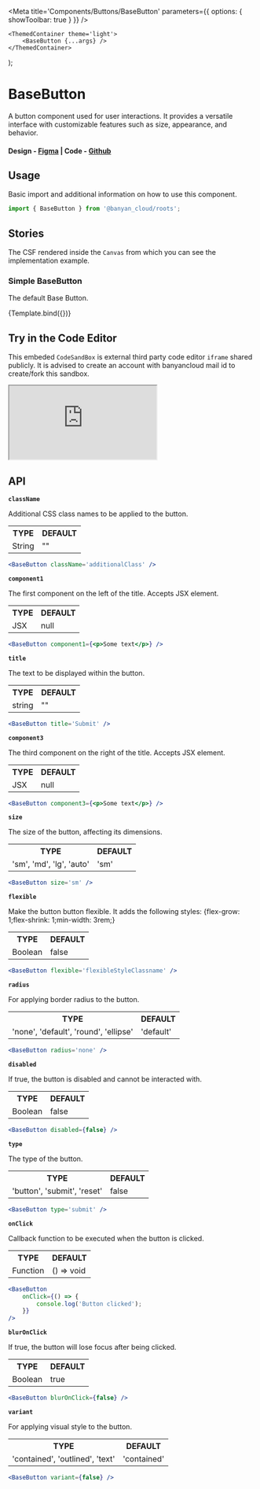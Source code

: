 

<Meta title='Components/Buttons/BaseButton' parameters={{ options: { showToolbar: true } }} />

	<ThemedContainer theme='light'>
		<BaseButton {...args} />
	</ThemedContainer>
);

# BaseButton

A button component used for user interactions. It provides a versatile interface with customizable features such as size, appearance, and behavior.

#### Design - [Figma](https://www.figma.com/file/e9opoAtQHBo4vFd6u0Co98/Component-Library?type=design&node-id=1-2&mode=design&t=doFoJhh78NiStend-0) | Code - [Github](https://github.com/banyandata-cloud/roots/tree/main/components/buttons/baseButton)

## Usage

Basic import and additional information on how to use this component.

```js
import { BaseButton } from '@banyan_cloud/roots';
```

## Stories

The CSF rendered inside the `Canvas` from which you can see the implementation example.

### Simple BaseButton

The default Base Button.

<Canvas>
	<Story
		name='Default Base Button'
		args={{
			title: 'Button Title',
			variant: 'contained',
			size: 'md',
			radius: 'default',
			color: 'primary',
		}}>
		{Template.bind({})}
	</Story>
</Canvas>

## Try in the Code Editor

This embeded `CodeSandBox` is external third party code editor `iframe` shared publicly. It is advised to create an account with banyancloud mail id to create/fork this sandbox.

<iframe
	src='https://codesandbox.io/embed/banyancloud-basebutton-2m9sk7?fontsize=14&hidenavigation=1&theme=dark'
	style={{ width: '100%', height: '500px', border: 0, borderRadius: '4px', overflow: 'hidden' }}
	title='BanyanCloud - BaseButton'
	allow='accelerometer; ambient-light-sensor; camera; encrypted-media; geolocation; gyroscope; hid; microphone; midi; payment; usb; vr; xr-spatial-tracking'
	sandbox='allow-forms allow-modals allow-popups allow-presentation allow-same-origin allow-scripts'></iframe>

## API

**`className`**

Additional CSS class names to be applied to the button.

<table style={{ width: '100%' }}>
	<tr>
		<th style={{ textAlign: 'left', width: '50%' }}>TYPE</th>
		<th style={{ textAlign: 'left', width: '50%' }}>DEFAULT</th>
	</tr>
	<tr>
		<td>String</td>
		<td>""</td>
	</tr>
</table>

```jsx
<BaseButton className='additionalClass' />
```

**`component1`**

The first component on the left of the title. Accepts JSX element.

<table style={{ width: '100%' }}>
	<tr>
		<th style={{ textAlign: 'left', width: '50%' }}>TYPE</th>
		<th style={{ textAlign: 'left', width: '50%' }}>DEFAULT</th>
	</tr>
	<tr>
		<td>JSX</td>
		<td>null</td>
	</tr>
</table>

```jsx
<BaseButton component1={<p>Some text</p>} />
```

**`title`**

The text to be displayed within the button.

<table style={{ width: '100%' }}>
	<tr>
		<th style={{ textAlign: 'left', width: '50%' }}>TYPE</th>
		<th style={{ textAlign: 'left', width: '50%' }}>DEFAULT</th>
	</tr>
	<tr>
		<td>string</td>
		<td>""</td>
	</tr>
</table>

```jsx
<BaseButton title='Submit' />
```

**`component3`**

The third component on the right of the title. Accepts JSX element.

<table style={{ width: '100%' }}>
	<tr>
		<th style={{ textAlign: 'left', width: '50%' }}>TYPE</th>
		<th style={{ textAlign: 'left', width: '50%' }}>DEFAULT</th>
	</tr>
	<tr>
		<td>JSX</td>
		<td>null</td>
	</tr>
</table>

```jsx
<BaseButton component3={<p>Some text</p>} />
```

**`size`**

The size of the button, affecting its dimensions.

<table style={{ width: '100%' }}>
	<tr>
		<th style={{ textAlign: 'left', width: '50%' }}>TYPE</th>
		<th style={{ textAlign: 'left', width: '50%' }}>DEFAULT</th>
	</tr>
	<tr>
		<td>'sm', 'md', 'lg', 'auto'</td>
		<td>'sm'</td>
	</tr>
</table>

```jsx
<BaseButton size='sm' />
```

**`flexible`**

Make the button button flexible. It adds the following styles: {flex-grow: 1;flex-shrink: 1;min-width: 3rem;}

<table style={{ width: '100%' }}>
	<tr>
		<th style={{ textAlign: 'left', width: '50%' }}>TYPE</th>
		<th style={{ textAlign: 'left', width: '50%' }}>DEFAULT</th>
	</tr>
	<tr>
		<td>Boolean</td>
		<td>false</td>
	</tr>
</table>

```jsx
<BaseButton flexible='flexibleStyleClassname' />
```

**`radius`**

For applying border radius to the button.

<table style={{ width: '100%' }}>
	<tr>
		<th style={{ textAlign: 'left', width: '50%' }}>TYPE</th>
		<th style={{ textAlign: 'left', width: '50%' }}>DEFAULT</th>
	</tr>
	<tr>
		<td>'none', 'default', 'round', 'ellipse'</td>
		<td>'default'</td>
	</tr>
</table>

```jsx
<BaseButton radius='none' />
```

**`disabled`**

If true, the button is disabled and cannot be interacted with.

<table style={{ width: '100%' }}>
	<tr>
		<th style={{ textAlign: 'left', width: '50%' }}>TYPE</th>
		<th style={{ textAlign: 'left', width: '50%' }}>DEFAULT</th>
	</tr>
	<tr>
		<td>Boolean</td>
		<td>false</td>
	</tr>
</table>

```jsx
<BaseButton disabled={false} />
```

**`type`**

The type of the button.

<table style={{ width: '100%' }}>
	<tr>
		<th style={{ textAlign: 'left', width: '50%' }}>TYPE</th>
		<th style={{ textAlign: 'left', width: '50%' }}>DEFAULT</th>
	</tr>
	<tr>
		<td>'button', 'submit', 'reset'</td>
		<td>false</td>
	</tr>
</table>

```jsx
<BaseButton type='submit' />
```

**`onClick`**

Callback function to be executed when the button is clicked.

<table style={{ width: '100%' }}>
	<tr>
		<th style={{ textAlign: 'left', width: '50%' }}>TYPE</th>
		<th style={{ textAlign: 'left', width: '50%' }}>DEFAULT</th>
	</tr>
	<tr>
		<td>Function</td>
		<td>() => void</td>
	</tr>
</table>

```jsx
<BaseButton
	onClick={() => {
		console.log('Button clicked');
	}}
/>
```

**`blurOnClick`**

If true, the button will lose focus after being clicked.

<table style={{ width: '100%' }}>
	<tr>
		<th style={{ textAlign: 'left', width: '50%' }}>TYPE</th>
		<th style={{ textAlign: 'left', width: '50%' }}>DEFAULT</th>
	</tr>
	<tr>
		<td>Boolean</td>
		<td>true</td>
	</tr>
</table>

```jsx
<BaseButton blurOnClick={false} />
```

**`variant`**

For applying visual style to the button.

<table style={{ width: '100%' }}>
	<tr>
		<th style={{ textAlign: 'left', width: '50%' }}>TYPE</th>
		<th style={{ textAlign: 'left', width: '50%' }}>DEFAULT</th>
	</tr>
	<tr>
		<td>'contained', 'outlined', 'text'</td>
		<td>'contained'</td>
	</tr>
</table>

```jsx
<BaseButton variant={false} />
```
